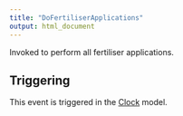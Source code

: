 ```yaml
---
title: "DoFertiliserApplications"
output: html_document
---
```



Invoked to perform all fertiliser applications.

## Triggering

This event is triggered in the [Clock](/docs/Models/Clock.qmd) model.
